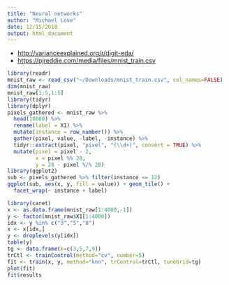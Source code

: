 ```yaml
---
title: "Neural networks"
author: "Michael Love"
date: 12/15/2018
output: html_document
---
```


* <http://varianceexplained.org/r/digit-eda/>
* <https://pjreddie.com/media/files/mnist_train.csv>

```r
library(readr)
mnist_raw <- read_csv("~/Downloads/mnist_train.csv", col_names=FALSE)
dim(mnist_raw)
mnist_raw[1:5,1:5]
library(tidyr)
library(dplyr)
pixels_gathered <- mnist_raw %>%
  head(10000) %>%
  rename(label = X1) %>%
  mutate(instance = row_number()) %>%
  gather(pixel, value, -label, -instance) %>%
  tidyr::extract(pixel, "pixel", "(\\d+)", convert = TRUE) %>%
  mutate(pixel = pixel - 2,
         x = pixel %% 28,
         y = 28 - pixel %/% 28)
library(ggplot2)
sub <- pixels_gathered %>% filter(instance <= 12)
ggplot(sub, aes(x, y, fill = value)) + geom_tile() +
  facet_wrap(~ instance + label)
```

```r
library(caret)
x <- as.data.frame(mnist_raw[1:4000,-1])
y <- factor(mnist_raw$X1[1:4000])
idx <- y %in% c("3","5","8")
x <- x[idx,]
y <- droplevels(y[idx])
table(y)
tg <- data.frame(k=c(3,5,7,9))
trCtl <- trainControl(method="cv", number=5)
fit <- train(x, y, method="knn", trControl=trCtl, tuneGrid=tg)
plot(fit)
fit$results
```
